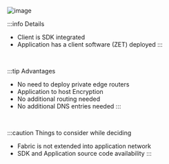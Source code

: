 ![image](../images/2.3.png)

:::info Details
- Client is SDK integrated
- Application has a client software (ZET) deployed
:::

&nbsp;

:::tip Advantages
- No need to deploy private edge routers
- Application to host Encryption 
- No additional routing needed
- No additional DNS entries needed
:::

&nbsp;
    
:::caution Things to consider while deciding
- Fabric is not extended into application network
- SDK and Application source code availability
:::